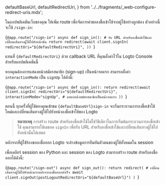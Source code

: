 
  defaultBaseUrl,
  defaultRedirectUri,
} from '../../fragments/_web-configure-redirect-uris.mdx';

ในแอปพลิเคชันเว็บของคุณ ให้เพิ่ม route เพื่อจัดการคำขอลงชื่อเข้าใช้จากผู้ใช้อย่างถูกต้อง ตัวอย่างนี้จะใช้ `/sign-in`:

<CodeBlock language="python" title="flask.py">{`@app.route("/sign-in")
async def sign_in():
    # รับ URL สำหรับลงชื่อเข้าใช้และเปลี่ยนเส้นทางผู้ใช้ไปยังหน้านั้น
    return redirect(await client.signIn(
        redirectUri="${defaultRedirectUri}",
    ))
`}</CodeBlock>

แทนที่ <code>{defaultRedirectUri}</code> ด้วย callback URL ที่คุณตั้งค่าไว้ใน Logto Console สำหรับแอปพลิเคชันนี้

หากคุณต้องการแสดงหน้าสมัครสมาชิก (sign-up) เป็นหน้าจอแรก สามารถตั้งค่า `interactionMode` เป็น `signUp` ได้ดังนี้:

<CodeBlock language="python" title="flask.py">{`@app.route("/sign-in")
async def sign_in():
    return redirect(await client.signIn(
        redirectUri="${defaultRedirectUri}",
        interactionMode="signUp", # แสดงหน้าสมัครสมาชิกเป็นหน้าจอแรก
    ))
`}</CodeBlock>

ตอนนี้ ทุกครั้งที่ผู้ใช้ของคุณเข้าชม <code>{defaultBaseUrl}sign-in</code> จะเริ่มกระบวนการลงชื่อเข้าใช้ใหม่และเปลี่ยนเส้นทางผู้ใช้ไปยังหน้าลงชื่อเข้าใช้ของ Logto

> **หมายเหตุ**
> การสร้าง route สำหรับลงชื่อเข้าใช้ไม่ใช่วิธีเดียวในการเริ่มต้นกระบวนการลงชื่อเข้าใช้ คุณสามารถใช้เมธอด `signIn` เพื่อรับ URL สำหรับลงชื่อเข้าใช้และเปลี่ยนเส้นทางผู้ใช้ไปยังหน้านั้นได้เสมอ

หลังจากที่ผู้ใช้ร้องขอลงชื่อออก Logto จะล้างข้อมูลการยืนยันตัวตนของผู้ใช้ทั้งหมดใน session

เพื่อเคลียร์ session ของ Python และ session ของ Logto สามารถสร้าง route สำหรับลงชื่อออกได้ดังนี้:

<CodeBlock language="python" title="flask.py">{`@app.route("/sign-out")
async def sign_out():
    return redirect(
        # เปลี่ยนเส้นทางผู้ใช้ไปยังหน้าแรกหลังจากลงชื่อออกสำเร็จ
        await client.signOut(postLogoutRedirectUri="${defaultBaseUrl}")
    )
`}</CodeBlock>
